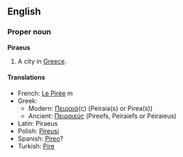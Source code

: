==English==
===Proper noun===
'''Piraeus'''

#A city in [[Greece]].

====Translations====
*French: [[Le Pirée]] ''m''
*Greek:
**Modern: [[Πειραιά]](ς) (Peiraia(s) or Pirea(s))
**Ancient: [[Πειραιεύς]] (Pireefs, Peiraiefs or Peiraieus)
*Latin: Piraeus
*Polish: [[Pireusi]]
*Spanish: [[Pireo]]?
*Turkish: [[Pire]]

{{Wikipedia}}
